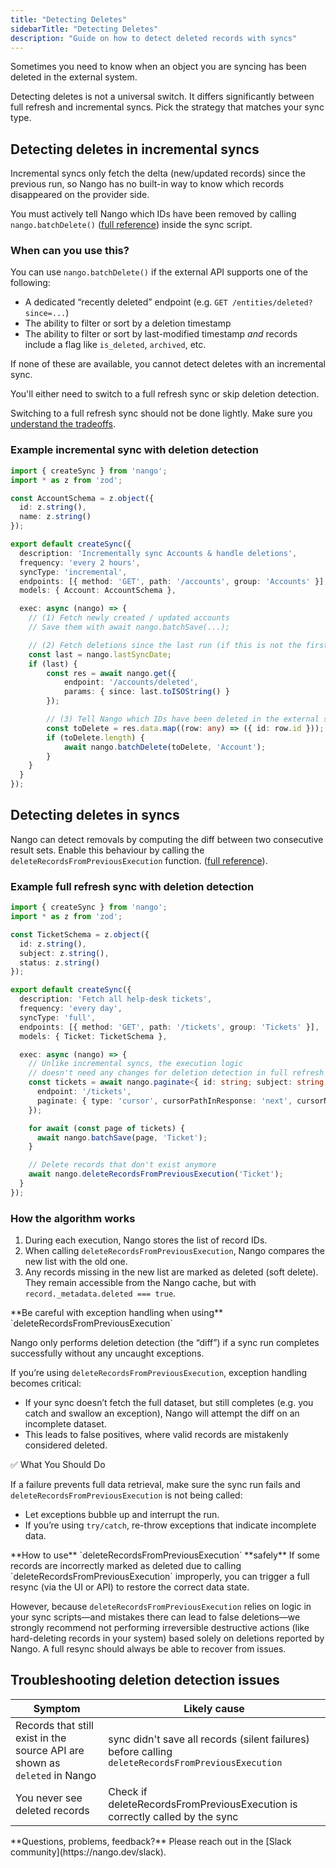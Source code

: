 ```yaml
---
title: "Detecting Deletes"
sidebarTitle: "Detecting Deletes"
description: "Guide on how to detect deleted records with syncs"
---
```


Sometimes you need to know when an object you are syncing has been deleted in the external system.

Detecting deletes is not a universal switch.
It differs significantly between full refresh and incremental syncs. Pick the strategy that matches your sync type.

## Detecting deletes in incremental syncs

Incremental syncs only fetch the delta (new/updated records) since the previous run, so Nango has no built-in way to know which records disappeared on the provider side.

You must actively tell Nango which IDs have been removed by calling `nango.batchDelete()` ([full reference](/reference/scripts#delete-records)) inside the sync script.

### When can you use this?

You can use `nango.batchDelete()` if the external API supports one of the following:

- A dedicated “recently deleted” endpoint (e.g. `GET /entities/deleted?since=...`)
- The ability to filter or sort by a deletion timestamp
- The ability to filter or sort by last-modified timestamp _and_ records include a flag like `is_deleted`, `archived`, etc.

If none of these are available, you cannot detect deletes with an incremental sync.

You'll either need to switch to a full refresh sync or skip deletion detection.

Switching to a full refresh sync should not be done lightly. Make sure you [understand the tradeoffs](/guides/syncs/overview#sync-modes%3A-full-refresh-vs-incremental).

### Example incremental sync with deletion detection

```ts
import { createSync } from 'nango';
import * as z from 'zod';

const AccountSchema = z.object({
  id: z.string(),
  name: z.string()
});

export default createSync({
  description: 'Incrementally sync Accounts & handle deletions',
  frequency: 'every 2 hours',
  syncType: 'incremental',
  endpoints: [{ method: 'GET', path: '/accounts', group: 'Accounts' }],
  models: { Account: AccountSchema },

  exec: async (nango) => {
    // (1) Fetch newly created / updated accounts
    // Save them with await nango.batchSave(...);

    // (2) Fetch deletions since the last run (if this is not the first run)
    const last = nango.lastSyncDate;
    if (last) {
        const res = await nango.get({
            endpoint: '/accounts/deleted',
            params: { since: last.toISOString() }
        });

        // (3) Tell Nango which IDs have been deleted in the external system
        const toDelete = res.data.map((row: any) => ({ id: row.id }));
        if (toDelete.length) {
            await nango.batchDelete(toDelete, 'Account');
        }
    }
  }
});
```

## Detecting deletes in syncs

Nango can detect removals by computing the diff between two consecutive result sets.
Enable this behaviour by calling the `deleteRecordsFromPreviousExecution` function. ([full reference](/reference/scripts#detect-deletions-automatically)).

### Example full refresh sync with deletion detection

```ts
import { createSync } from 'nango';
import * as z from 'zod';

const TicketSchema = z.object({
  id: z.string(),
  subject: z.string(),
  status: z.string()
});

export default createSync({
  description: 'Fetch all help-desk tickets',
  frequency: 'every day',
  syncType: 'full',
  endpoints: [{ method: 'GET', path: '/tickets', group: 'Tickets' }],
  models: { Ticket: TicketSchema },

  exec: async (nango) => {
    // Unlike incremental syncs, the execution logic
    // doesn't need any changes for deletion detection in full refresh syncs
    const tickets = await nango.paginate<{ id: string; subject: string; status: string }>({
      endpoint: '/tickets',
      paginate: { type: 'cursor', cursorPathInResponse: 'next', cursorNameInRequest: 'cursor', responsePath: 'tickets' }
    });

    for await (const page of tickets) {
      await nango.batchSave(page, 'Ticket');
    }

    // Delete records that don't exist anymore
    await nango.deleteRecordsFromPreviousExecution('Ticket');
  }
});
```

### How the algorithm works

1. During each execution, Nango stores the list of record IDs.
2. When calling `deleteRecordsFromPreviousExecution`, Nango compares the new list with the old one.
3. Any records missing in the new list are marked as deleted (soft delete). They remain accessible from the Nango cache, but with `record._metadata.deleted === true`.

<Warning>
**Be careful with exception handling when using** `deleteRecordsFromPreviousExecution`

Nango only performs deletion detection (the “diff”) if a sync run completes successfully without any uncaught exceptions.

If you’re using `deleteRecordsFromPreviousExecution`, exception handling becomes critical:
- If your sync doesn’t fetch the full dataset, but still completes (e.g. you catch and swallow an exception), Nango will attempt the diff on an incomplete dataset.
- This leads to false positives, where valid records are mistakenly considered deleted.

✅ What You Should Do

If a failure prevents full data retrieval, make sure the sync run fails and `deleteRecordsFromPreviousExecution` is not being called:
- Let exceptions bubble up and interrupt the run.
- If you’re using `try/catch`, re-throw exceptions that indicate incomplete data.
</Warning>
<Warning>
**How to use** `deleteRecordsFromPreviousExecution` **safely**
If some records are incorrectly marked as deleted due to calling `deleteRecordsFromPreviousExecution` improperly, you can trigger a full resync (via the UI or API) to restore the correct data state.

However, because `deleteRecordsFromPreviousExecution` relies on logic in your sync scripts—and mistakes there can lead to false deletions—we strongly recommend not performing irreversible destructive actions (like hard-deleting records in your system) based solely on deletions reported by Nango. A full resync should always be able to recover from issues.
</Warning>

## Troubleshooting deletion detection issues

| Symptom                                                                    | Likely cause                                                                             |
| -------------------------------------------------------------------------- | ---------------------------------------------------------------------------------------- |
| Records that still exist in the source API are shown as `deleted` in Nango | sync didn't save all records (silent failures) before calling `deleteRecordsFromPreviousExecution` |
| You never see deleted records                                              | Check if deleteRecordsFromPreviousExecution is correctly called by the sync                        |

<Tip>
  **Questions, problems, feedback?** Please reach out in the [Slack community](https://nango.dev/slack).
</Tip>
